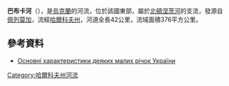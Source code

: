 {{Unreferenced|time=2017-02-19T08:00:14+00:00}}
'''巴布卡河'''（{{lang-uk|Бабка}}），是[[烏克蘭|烏克蘭]]的河流，位於該國東部，屬於[[北頓涅茨河|北頓涅茨河]]的支流，發源自[[佩列莫加_(哈爾科夫)|佩列莫加]]，流經[[哈爾科夫州|哈爾科夫州]]，河道全長42公里，流域面積376平方公里。

==參考資料==
* [http://193.84.90.197/ecolib/3/4/20.pdf Основні характеристики деяких малих річок України]{{dead link|date=2017年12月 |bot=InternetArchiveBot |fix-attempted=yes }}

{{DEFAULTSORT:Бабка (річка)}} 
[[Category:哈爾科夫州河流|Category:哈爾科夫州河流]] 

{{Ukraine-river-stub}}